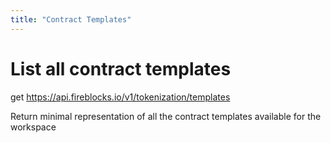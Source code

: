 ```yaml
---
title: "Contract Templates"
---
```

  
  # List all contract templates

get https://api.fireblocks.io/v1/tokenization/templates

Return minimal representation of all the contract templates available for the workspace